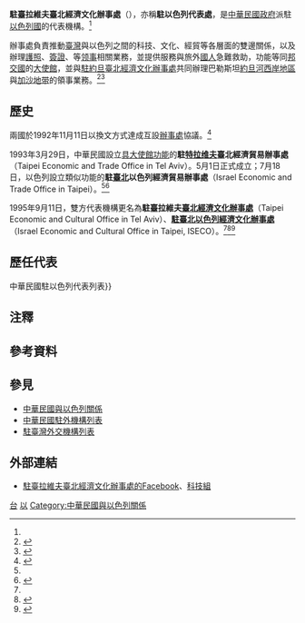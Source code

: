 {{NoteTA
|1=zh-hans:台; zh-hant:臺;
|2=zh-hans:特拉维夫; zh-hant:特拉維夫; zh-tw:臺拉維夫;<!-- 臺灣譯名以中華民國外交部為準 -->
|3=zh-hans:加沙地带; zh-hant:加沙走廊; zh-tw:加薩走廊;
}}
{{infobox Organization
|name                = 駐臺拉維夫臺北經濟文化辦事處
|native_name         = {{lang|en|Taipei Economic and Cultural Office in Tel Aviv}}
|image               = File:Azriely Center.jpg
|size                = 
|formation           = 1993年3月
|type                = [[臺北經濟文化代表處|駐外代表處]]{{Small|（[[實質大使館|實質大使館]]）}}
|status              = 
|registration_id     = 
|leader_title        = 代表
|leader_name         = [[李雅萍|李雅萍]] {{Small|[[特命全權大使|大使]]}}{{noteTag|2012年9月，中華民國外交部為統一駐外人員內部職稱，明定大使館、代表處設大使、公使，代表處對外仍稱代表、副代表；辦事處設總領事、副總領事，對外仍稱處長、副處長。<ref>{{Cite web |url = https://tw.news.yahoo.com/%E7%B5%B1-%E5%90%8D%E7%A8%B1-%E4%BB%A3%E8%A1%A8%E5%B0%8D%E5%85%A7%E7%A8%B1%E5%A4%A7%E4%BD%BF-133312149.html |author = 陳培煌 |date = 2012-08-31 |title = 統一名稱 代表對內稱大使 |publisher = [[Yahoo!奇摩|Yahoo!奇摩]]引用[[中央通訊社|中央通訊社]]}}</ref><br>代表處館長為特任或簡任第十三職等至第十四職等者任大使銜代表、簡任第十二職等至第十三職等者任公使銜代表；辦事處長為簡任第十二職等任總領事銜處長。<ref>{{Cite web |url = https://law.moj.gov.tw/LawClass/LawAll.aspx?PCode=E0000017 |date = 2018-06-13 |title = 駐外機構組織通則 |publisher = 全國法規資料庫}}</ref>}}<ref name="駐外館處"/>
|leader_title2       = 
|leader_name2        = 
|headquarters        ={{ISR}}特拉维夫[[梅纳赫姆·贝京|梅纳赫姆·贝京]]路132号[[阿茲列里中心|阿茲列里中心]]润德楼21层<br>{{coord|32.074141|34.792177|type:landmark|display=inline,title}}
|num_members         = 
|region_served       = {{ISR}}<br>{{PSE}}
|parent_organization = {{MOFA}}
|website             = {{URL|https://www.roc-taiwan.org/il/index.html|www.roc-taiwan.org/il}}
}}

'''駐臺拉維夫臺北經濟文化辦事處'''（{{lang-en|Taipei Economic and Cultural Office in Tel Aviv}}），亦稱'''駐以色列代表處'''，是[[中華民國政府|中華民國政府]]派駐[[以色列|以色列國]]的代表機構。<ref name="駐外館處"/>

辦事處負責推動[[臺灣|臺灣]]與以色列之間的科技、文化、經貿等各層面的雙邊關係，以及辦理[[中華民國護照|護照]]、[[中華民國簽證政策|簽證]]、{{Link-en|文件證明|Documentary evidence}}等[[领事|领事]]相關業務，並提供{{link-en|以色列華人|Chinese people in Israel|旅以僑民}}服務與旅外[[中華民國國民|國人]]急難救助，功能等同[[中華民國建交列表|邦交國]]的[[外交代表機構#大使馆|大使館]]，並與[[駐約旦臺北經濟文化辦事處|駐約旦臺北經濟文化辦事處]]共同辦理巴勒斯坦[[約旦河西岸地區|約旦河西岸地區]]與[[加沙地带|加沙地带]]的領事業務。<ref>{{Cite web |url = https://www.roc-taiwan.org/il/post/4.html |date = 2019年5月17日 |title = 駐台拉維夫台北經濟文化辦事處簡介 |publisher = 中華民國駐外單位聯合網站|deadurl= no |archiveurl = https://web.archive.org/web/20210127132540/https://www.roc-taiwan.org/il/post/4.html |archivedate = 2021年1月27日}}</ref><ref>{{Cite web |url = https://www.roc-taiwan.org/il/cat/8.html |title = 領務 |publisher = 中華民國駐外單位聯合網站|deadurl= no |archiveurl = https://web.archive.org/web/20210127133124/https://www.roc-taiwan.org/il/cat/8.html |archivedate = 2021年1月27日}}</ref>

==歷史==
兩國於1992年11月11日以換文方式達成互設[[辦事處|辦事處]]協議。<ref name="86年外交年鑑">{{Cite web |url = http://multilingual.mofa.gov.tw/web/web_UTF-8/almanac/almanac1997/3-1-2.html |title = 《中華民國86年外交年鑑》〈第三章 中外關係〉 |publisher = 中華民國外交部}}</ref>

1993年3月29日，中華民國設立[[實質大使館|具大使館功能]]的'''駐[[特拉维夫|特拉维夫]]臺北經濟貿易辦事處'''（Taipei Economic and Trade Office in Tel Aviv）。5月1日正式成立；7月18日，以色列設立類似功能的'''駐[[臺北市|臺北]]以色列經濟貿易辦事處'''（Israel Economic and Trade Office in Taipei）。<ref name="86年外交年鑑"/><ref name="98年外交年鑑">{{Cite web |url = http://multilingual.mofa.gov.tw/web/web_UTF-8/almanac/almanac2009/html/08-1-2.htm |title = 《中華民國98年外交年鑑》〈第二章 對外關係〉 |publisher = 中華民國外交部}}</ref>

1995年9月11日，雙方代表機構更名為'''駐臺拉維夫[[臺北經濟文化代表處|臺北經濟文化辦事處]]'''（Taipei Economic and Cultural Office in Tel Aviv）、'''[[駐臺北以色列經濟文化辦事處|駐臺北以色列經濟文化辦事處]]'''（Israel Economic and Cultural Office in Taipei, ISECO）。<ref name="98年外交年鑑"/><ref name="駐外館處">{{Cite web |url = https://www.mofa.gov.tw/OverseasOffice_Content.aspx?n=168&sms=87&s=184&os=71 |title = 駐外館處 |publisher = [[中華民國外交部|中華民國外交部]]}}</ref><ref>{{Cite web |url = https://www.mofa.gov.tw/OfficesInROC_Content.aspx?n=169&sms=86&s=184&os=30 |title = 駐臺外國機構 |publisher = 中華民國外交部}}</ref>

==歷任代表==
{{main|中華民國駐以色列大使列表{{!}}中華民國駐以色列代表列表}}

==注釋==
{{noteFoot}}

==參考資料==
{{reflist}}

==參見==
{{Portal box|國際關係|中華民國|以色列|image2=Flag of the Republic of China.svg}}
*[[中華民國與以色列關係|中華民國與以色列關係]]
*[[中華民國駐外機構列表|中華民國駐外機構列表]]
*[[駐臺灣外交機構列表|駐臺灣外交機構列表]]

==外部連結==
* [https://www.facebook.com/Taiwan-in-Israel-1731539070414158/ 駐臺拉維夫臺北經濟文化辦事處的Facebook]、[https://www.most.gov.tw/israel/ch 科技組]

{{中華民國駐外機構}}

[[Category:駐以色列外交代表機構|台]]
[[Category:中華民國駐外實質大使館|以]]
[[Category:中華民國與以色列關係|Category:中華民國與以色列關係]]